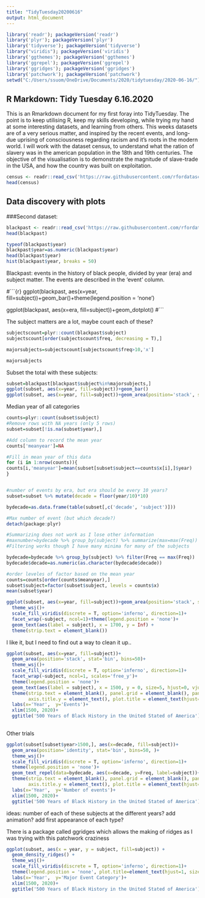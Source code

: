 ---
title: "TidyTuesday20200616"
output: html_document
---

```{r setup, echo=F}
library('readr'); packageVersion('readr')
library('plyr'); packageVersion('plyr')
library('tidyverse'); packageVersion('tidyverse')
library("viridis"); packageVersion('viridis')
library('ggthemes'); packageVersion('ggthemes')
library('ggrepel'); packageVersion('ggrepel')
library('ggridges'); packageVersion('ggridges')
library('patchwork'); packageVersion('patchwork')
setwd("C:/Users/ssuom/OneDrive/Documents/2020/tidytuesday/2020-06-16/")

```



## R Markdown: Tidy Tuesday 6.16.2020

This is an Rmarkdown document for my first foray into TidyTuesday. The point is to keep utilising R, keep my skills developing, while trying my hand at some interesting datasets, and learning from others.
This weeks datasets are of a very serious matter, and inspired by the recent events, and long-due uprising of consciousness regarding racism and it's roots in the modern world. I will work with the dataset census, to understand what the ration of slavery was in the american population in the 18th and 19th centuries. The objective of the visualisation is to demonstrate the magnitude of slave-trade in the USA, and how the country was built on exploitation.


```{r upload data}

census <- readr::read_csv('https://raw.githubusercontent.com/rfordatascience/tidytuesday/master/data/2020/2020-06-16/census.csv')
head(census)

```

## Data discovery with plots


###Second dataset: 


```{r}
blackpast <- readr::read_csv('https://raw.githubusercontent.com/rfordatascience/tidytuesday/master/data/2020/2020-06-16/blackpast.csv')
head(blackpast)

typeof(blackpast$year)
blackpast$year=as.numeric(blackpast$year)
head(blackpast$year)
hist(blackpast$year, breaks = 50)
```

Blackpast: events in the history of black people, divided by year (era) and subject matter. The events are described in the 'event' column.


#```{r}
ggplot(blackpast, aes(x=year, fill=subject))+geom_bar()+theme(legend.position = 'none')

ggplot(blackpast, aes(x=era, fill=subject))+geom_dotplot()
#```


The subject matters are a lot, maybe count each of these?


```{r}

subjectscount=plyr::count(blackpast$subject)
subjectscount[order(subjectscount$freq, decreasing = T),]

majorsubjects=subjectscount[subjectscount$freq>10,'x']

majorsubjects


```

Subset the total with these subjects:


```{r}
subset=blackpast[blackpast$subject%in%majorsubjects,]
ggplot(subset, aes(x=year, fill=subject))+geom_bar()
ggplot(subset, aes(x=year, fill=subject))+geom_area(position='stack', stat='bin', bins=50)+theme_wsj()+scale_fill_viridis(discrete = T, option='inferno', direction=-1)
```

Median year of all categories

```{r}

counts=plyr::count(subset$subject)
#Remove rows with NA years (only 5 rows)
subset=subset[!is.na(subset$year),]

#Add column to record the mean year
counts['meanyear']=NA

#Fill in mean year of this data
for (i in 1:nrow(counts)){
counts[i,'meanyear']=mean(subset[subset$subject==counts$x[i],]$year)
}


#number of events by era, but era should be every 10 years?
subset=subset %>% mutate(decade = floor(year/10)*10)

bydecade=as.data.frame(table(subset[,c('decade', 'subject')]))

#Max number of event (but which decade?)
detach(package:plyr)

#Summarizing does not work as I lose other information
#maxnumber=bydecade %>% group_by(subject) %>% summarize(max=max(Freq))
#Filtering works though I have many minima for many of the subjects

bydecade=bydecade %>% group_by(subject) %>% filter(Freq == max(Freq))
bydecade$decade=as.numeric(as.character(bydecade$decade))

#order leveles of factor based on the mean year
counts=counts[order(counts$meanyear),]
subset$subject=factor(subset$subject, levels = counts$x)
mean(subset$year)

ggplot(subset, aes(x=year, fill=subject))+geom_area(position='stack', stat='bin', bins=50)+
  theme_wsj()+
  scale_fill_viridis(discrete = T, option='inferno', direction=1)+
  facet_wrap(~subject, ncol=1)+theme(legend.position = 'none')+
  geom_text(aes(label = subject), x = 1700, y = Inf) +
  theme(strip.text = element_blank())

```
I like it, but I need to find out a way to clean it up..


```{r}

ggplot(subset, aes(x=year, fill=subject))+
  geom_area(position='stack', stat='bin', bins=50)+
  theme_wsj()+
  scale_fill_viridis(discrete = T, option='inferno', direction=1)+
  facet_wrap(~subject, ncol=1, scales='free_y')+
  theme(legend.position = 'none')+
  geom_text(aes(label = subject), x = 1500, y = 0, size=5, hjust=0, vjust=0)+
  theme(strip.text = element_blank(), panel.grid = element_blank(), panel.background = element_blank(), panel.grid.major = element_blank(), axis.title.x = element_text(),
        axis.title.y = element_text(), plot.title = element_text(hjust=0.5, size=10))+
  labs(x='Year',  y='Events')+
  xlim(1500, 2020)+
  ggtitle('500 Years of Black History in the United Stated of America')
  


```



Other trials

```{r}

ggplot(subset[subset$year>1500,], aes(x=decade, fill=subject))+
  geom_area(position='identity', stat='bin', bins=50, )+
  theme_wsj()+
  scale_fill_viridis(discrete = T, option='inferno', direction=1)+
  theme(legend.position = 'none')+
  geom_text_repel(data=bydecade, aes(x=decade, y=Freq, label=subject))+
  theme(strip.text = element_blank(), panel.grid = element_blank(), panel.background = element_blank(), panel.grid.major = element_blank(), panel.grid.minor = element_blank(), axis.title.x = element_text(),
        axis.title.y = element_text(), plot.title = element_text(hjust=0.5))+
  labs(x='Year',  y='Number of events')+
  xlim(1500, 2020)+
  ggtitle('500 Years of Black History in the United Stated of America')


```


ideas:
  number of each of these subjects at the different years? 
  add animation?
  add first appearance of each type?


There is a package called ggridges which allows the making of ridges as I was trying with this patchwork craziness

```{r}

ggplot(subset, aes(x = year, y = subject, fill=subject)) + 
  geom_density_ridges() +
  theme_wsj()+
  scale_fill_viridis(discrete = T, option='inferno', direction=1)+
  theme(legend.position = 'none', plot.title=element_text(hjust=1, size=12))+
  labs(x='Year',  y='Major Event Category')+
  xlim(1500, 2020)+
  ggtitle('500 Years of Black History in the United Stated of America')


```


